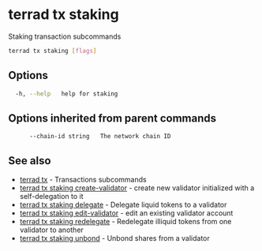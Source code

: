 # terrad tx staking

Staking transaction subcommands

```sh Terrad
terrad tx staking [flags]
```

## Options

```sh Terrad
  -h, --help   help for staking
```

## Options inherited from parent commands

```
      --chain-id string   The network chain ID
```

## See also

* [terrad tx](terrad_tx.mdx)	 - Transactions subcommands
* [terrad tx staking create-validator](terrad_tx_staking_create-validator.mdx)	 - create new validator initialized with a self-delegation to it
* [terrad tx staking delegate](terrad_tx_staking_delegate.mdx)	 - Delegate liquid tokens to a validator
* [terrad tx staking edit-validator](terrad_tx_staking_edit-validator.mdx)	 - edit an existing validator account
* [terrad tx staking redelegate](terrad_tx_staking_redelegate.mdx)	 - Redelegate illiquid tokens from one validator to another
* [terrad tx staking unbond](terrad_tx_staking_unbond.mdx)	 - Unbond shares from a validator



